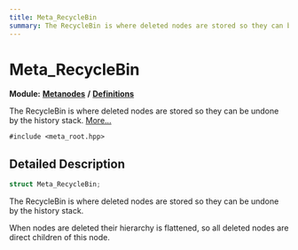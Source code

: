 ```yaml
---
title: Meta_RecycleBin
summary: The RecycleBin is where deleted nodes are stored so they can be undone by the history stack. 
---
```


# Meta_RecycleBin

**Module:** **[Metanodes](../../modules/metanodes/index.mdx)** **/** **[Definitions](../../modules/metanodes/definitions.mdx)**

The RecycleBin is where deleted nodes are stored so they can be undone by the history stack.  [More...](#detailed-description)

`#include <meta_root.hpp>`

## Detailed Description

```cpp
struct Meta_RecycleBin;
```

The RecycleBin is where deleted nodes are stored so they can be undone by the history stack. 

When nodes are deleted their hierarchy is flattened, so all deleted nodes are direct children of this node. 
